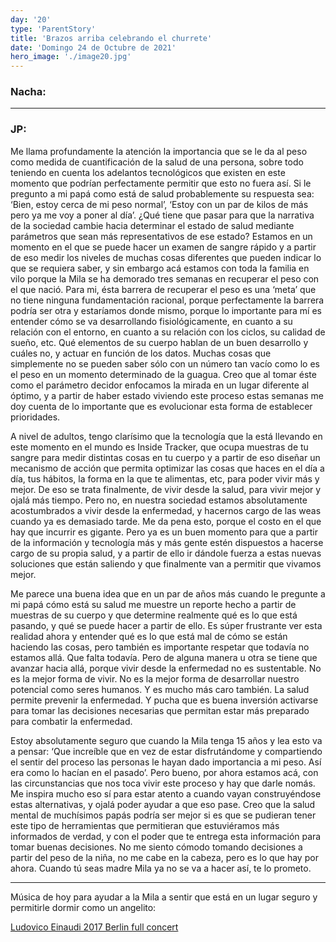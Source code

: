 ```yaml
---
day: '20'
type: 'ParentStory'
title: 'Brazos arriba celebrando el churrete'
date: 'Domingo 24 de Octubre de 2021'
hero_image: './image20.jpg'
---
```


### Nacha:

---

### JP:

Me llama profundamente la atención la importancia que se le da al peso como medida de cuantificación de la salud de una persona, sobre todo teniendo en cuenta los adelantos tecnológicos que existen en este momento que podrían perfectamente permitir que esto no fuera así. Si le pregunto a mi papá como está de salud probablemente su respuesta sea: ‘Bien, estoy cerca de mi peso normal’, ‘Estoy con un par de kilos de más pero ya me voy a poner al día’. ¿Qué tiene que pasar para que la narrativa de la sociedad cambie hacia determinar el estado de salud mediante parámetros que sean más representativos de ese estado? Estamos en un momento en el que se puede hacer un examen de sangre rápido y a partir de eso medir los niveles de muchas cosas diferentes que pueden indicar lo que se requiera saber, y sin embargo acá estamos con toda la familia en vilo porque la Mila se ha demorado tres semanas en recuperar el peso con el que nació. Para mi, ésta barrera de recuperar el peso es una ‘meta’ que no tiene ninguna fundamentación racional, porque perfectamente la barrera podría ser otra y estaríamos donde mismo, porque lo importante para mí es entender cómo se va desarrollando fisiológicamente, en cuanto a su relación con el entorno, en cuanto a su relación con los ciclos, su calidad de sueño, etc. Qué elementos de su cuerpo hablan de un buen desarrollo y cuáles no, y actuar en función de los datos. Muchas cosas que simplemente no se pueden saber sólo con un número tan vacío como lo es el peso en un momento determinado de la guagua. Creo que al tomar éste como el parámetro decidor enfocamos la mirada en un lugar diferente al óptimo, y a partir de haber estado viviendo este proceso estas semanas me doy cuenta de lo importante que es evolucionar esta forma de establecer prioridades.

A nivel de adultos, tengo clarísimo que la tecnología que la está llevando en este momento en el mundo es Inside Tracker, que ocupa muestras de tu sangre para medir distintas cosas en tu cuerpo y a partir de eso diseñar un mecanismo de acción que permita optimizar las cosas que haces en el día a día, tus hábitos, la forma en la que te alimentas, etc, para poder vivir más y mejor. De eso se trata finalmente, de vivir desde la salud, para vivir mejor y ojalá más tiempo. Pero no, en nuestra sociedad estamos absolutamente acostumbrados a vivir desde la enfermedad, y hacernos cargo de las weas cuando ya es demasiado tarde. Me da pena esto, porque el costo en el que hay que incurrir es gigante. Pero ya es un buen momento para que a partir de la información y tecnología más y más gente estén dispuestos a hacerse cargo de su propia salud, y a partir de ello ir dándole fuerza a estas nuevas soluciones que están saliendo y que finalmente van a permitir que vivamos mejor.

Me parece una buena idea que en un par de años más cuando le pregunte a mi papá cómo está su salud me muestre un reporte hecho a partir de muestras de su cuerpo y que determine realmente qué es lo que está pasando, y qué se puede hacer a partir de ello. Es súper frustrante ver esta realidad ahora y entender qué es lo que está mal de cómo se están haciendo las cosas, pero también es importante respetar que todavía no estamos allá. Que falta todavía. Pero de alguna manera u otra se tiene que avanzar hacia allá, porque vivir desde la enfermedad no es sustentable. No es la mejor forma de vivir. No es la mejor forma de desarrollar nuestro potencial como seres humanos. Y es mucho más caro también. La salud permite prevenir la enfermedad. Y pucha que es buena inversión activarse para tomar las decisiones necesarias que permitan estar más preparado para combatir la enfermedad.

Estoy absolutamente seguro que cuando la Mila tenga 15 años y lea esto va a pensar: ‘Que increíble que en vez de estar disfrutándome y compartiendo el sentir del proceso las personas le hayan dado importancia a mi peso. Así era como lo hacían en el pasado’. Pero bueno, por ahora estamos acá, con las circunstancias que nos toca vivir este proceso y hay que darle nomás. Me inspira mucho eso sí para estar atento a cuando vayan construyéndose estas alternativas, y ojalá poder ayudar a que eso pase. Creo que la salud mental de muchísimos papás podría ser mejor si es que se pudieran tener este tipo de herramientas que permitieran que estuviéramos más informados de verdad, y con el poder que te entrega esta información para tomar buenas decisiones. No me siento cómodo tomando decisiones a partir del peso de la niña, no me cabe en la cabeza, pero es lo que hay por ahora. Cuando tú seas madre Mila ya no se va a hacer así, te lo prometo.

---

Música de hoy para ayudar a la Mila a sentir que está en un lugar seguro y permitirle dormir como un angelito:

<a href='https://www.youtube.com/watch?v=aqO2DAlXShA' target='_blank'>
  Ludovico Einaudi 2017 Berlin full concert
</a>
